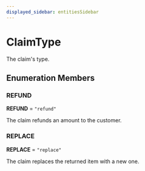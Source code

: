 ```yaml
---
displayed_sidebar: entitiesSidebar
---
```



# ClaimType

The claim's type.

## Enumeration Members

### REFUND

 **REFUND** = `"refund"`

The claim refunds an amount to the customer.

### REPLACE

 **REPLACE** = `"replace"`

The claim replaces the returned item with a new one.
